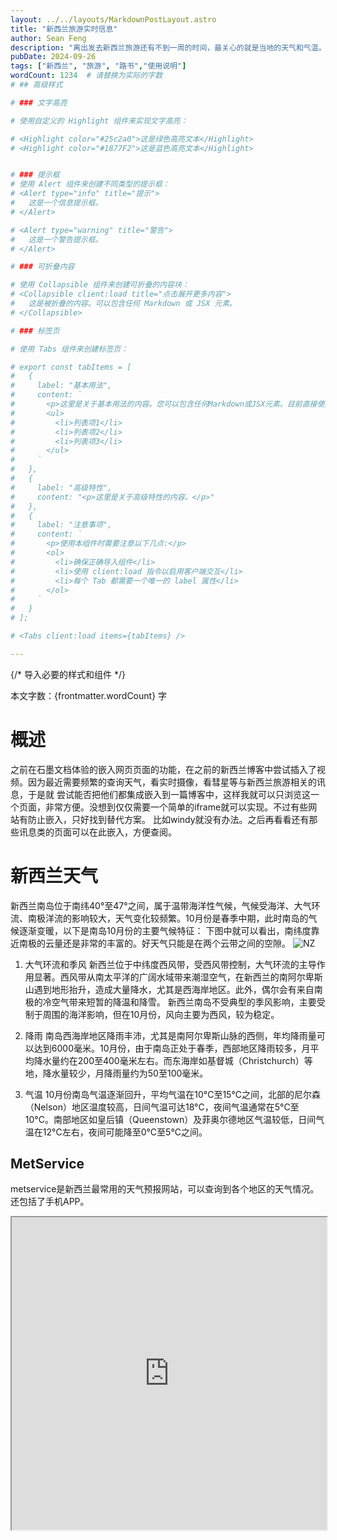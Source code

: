 ```yaml
---
layout: ../../layouts/MarkdownPostLayout.astro
title: "新西兰旅游实时信息"
author: Sean Feng
description: "离出发去新西兰旅游还有不到一周的时间，最关心的就是当地的天气和气温。谁不希望十个晴天呢。"
pubDate: 2024-09-26
tags: ["新西兰", "旅游", "路书","使用说明"]
wordCount: 1234  # 请替换为实际的字数
# ## 高级样式

# ### 文字高亮

# 使用自定义的 Highlight 组件来实现文字高亮：

# <Highlight color="#25c2a0">这是绿色高亮文本</Highlight>
# <Highlight color="#1877F2">这是蓝色高亮文本</Highlight>


# ### 提示框
# 使用 Alert 组件来创建不同类型的提示框：
# <Alert type="info" title="提示">
#   这是一个信息提示框。
# </Alert>

# <Alert type="warning" title="警告">
#   这是一个警告提示框。
# </Alert>

# ### 可折叠内容

# 使用 Collapsible 组件来创建可折叠的内容块：
# <Collapsible client:load title="点击展开更多内容">
#   这是被折叠的内容。可以包含任何 Markdown 或 JSX 元素。
# </Collapsible>

# ### 标签页

# 使用 Tabs 组件来创建标签页：

# export const tabItems = [
#   {
#     label: "基本用法",
#     content: `
#       <p>这里是关于基本用法的内容。您可以包含任何Markdown或JSX元素。目前直接使用tabs组件会报错，所以暂时使用这个妥协方案。</p>
#       <ul>
#         <li>列表项1</li>
#         <li>列表项2</li>
#         <li>列表项3</li>
#       </ul>
#     `
#   },
#   {
#     label: "高级特性",
#     content: "<p>这里是关于高级特性的内容。</p>"
#   },
#   {
#     label: "注意事项",
#     content: `
#       <p>使用本组件时需要注意以下几点:</p>
#       <ol>
#         <li>确保正确导入组件</li>
#         <li>使用 client:load 指令以启用客户端交互</li>
#         <li>每个 Tab 都需要一个唯一的 label 属性</li>
#       </ol>
#     `
#   }
# ];

# <Tabs client:load items={tabItems} />

---
```


{/* 导入必要的样式和组件 */}

<p style={{ textAlign: 'right', fontStyle: 'italic', color: '#888' }}>
  本文字数：{frontmatter.wordCount} 字
</p>

# 概述

之前在石墨文档体验的嵌入网页页面的功能，在之前的新西兰博客中尝试插入了视频。因为最近需要频繁的查询天气，看实时摄像，看彗星等与新西兰旅游相关的讯息，于是就
尝试能否把他们都集成嵌入到一篇博客中，这样我就可以只浏览这一个页面，非常方便。没想到仅仅需要一个简单的iframe就可以实现。不过有些网站有防止嵌入，只好找到替代方案。
比如windy就没有办法。之后再看看还有那些讯息类的页面可以在此嵌入，方便查阅。

# 新西兰天气

新西兰南岛位于南纬40°至47°之间，属于温带海洋性气候，气候受海洋、大气环流、南极洋流的影响较大，天气变化较频繁。10月份是春季中期，此时南岛的气候逐渐变暖，以下是南岛10月份的主要气候特征：
下图中就可以看出，南纬度靠近南极的云量还是非常的丰富的。好天气只能是在两个云带之间的空隙。
<image src="/SeanBlog/pictures/20240926-NZTripInfo_blog/NZ69.png" alt="NZ"></image>

1. 大气环流和季风
新西兰位于中纬度西风带，受西风带控制，大气环流的主导作用显著。西风带从南太平洋的广阔水域带来潮湿空气，在新西兰的南阿尔卑斯山遇到地形抬升，造成大量降水，尤其是西海岸地区。此外，偶尔会有来自南极的冷空气带来短暂的降温和降雪。
新西兰南岛不受典型的季风影响，主要受制于周围的海洋影响，但在10月份，风向主要为西风，较为稳定。

2. 降雨
南岛西海岸地区降雨丰沛，尤其是南阿尔卑斯山脉的西侧，年均降雨量可以达到6000毫米。10月份，由于南岛正处于春季，西部地区降雨较多，月平均降水量约在200至400毫米左右。而东海岸如基督城（Christchurch）等地，降水量较少，月降雨量约为50至100毫米。

3. 气温
10月份南岛气温逐渐回升，平均气温在10°C至15°C之间，北部的尼尔森（Nelson）地区温度较高，日间气温可达18°C，夜间气温通常在5°C至10°C。南部地区如皇后镇（Queenstown）及菲奥尔德地区气温较低，日间气温在12°C左右，夜间可能降至0°C至5°C之间。

## MetService
metservice是新西兰最常用的天气预报网站，可以查询到各个地区的天气情况。还包括了手机APP。

<iframe 
  src="https://www.metservice.com/" 
  width="100%" 
  height="500px" 
  style={{ border: 'none' }} 
  title="Web Page Preview"
/>

## 皇后镇实时摄像头
这个摄像头简直是如获至宝，随时可以看看皇后镇的实时情况。刮风下雪，落日星空！而且可以查询任意历史时刻。它大概每10分钟更新一次全景照片。
<iframe 
  src="https://queenstown.roundshot.com/" 
  width="100%" 
  height="500px" 
  style={{ border: 'none' }} 
  title="Web Page Preview"
/>

# 极光预测

下图是未来27天的极光预测，红色表示极光概率较高。很幸运的是在10月5、6、10、11、12日这几天都是非常高的概率。尤其是我们在蒂卡普湖的两天！不过不算是
大爆发，所以应该就是可以在南边的天空看到红色的极光。下图2就是9月24日这天皇后镇晚上的极光盛况，通过实况照片看到，极光持续了一个晚上。而且那几天的月相也相当的配合，非常期待。
而且可能在极端良好天气的情况下，能看见C/2023 A3（紫金山-阿特拉斯）彗星。
<ImageSwitcher 
  client:load
  images={[
    '/SeanBlog/pictures/20240926-NZTripInfo_blog/NZ64.png',
    '/SeanBlog/pictures/20240926-NZTripInfo_blog/NZ65.png',
    '/SeanBlog/pictures/20240926-NZTripInfo_blog/NZ66.png',

  ]} 
  maxHeight={800}
/>

<iframe 
  src="http://dunedinaurora.nz/" 
  width="100%" 
  height="500px" 
  style={{ border: 'none' }} 
  title="Web Page Preview"
/>

# C/2023 A3（紫金山-阿特拉斯）彗星

万众期待的C/2023彗星，目前已经进入观测期，在环境良好的区域日出前已经肉眼可见。下图是天文社学妹在澳大利亚拍摄的彗星，登上了NASA每日一图。目前预测峰值亮度在2等左右。
不过我们在新西兰的时候，观测角度没有北半球更好。目前9月28日天气非常好，早起试一试！
<ImageSwitcher 
  client:load
  images={[
    '/SeanBlog/pictures/20240926-NZTripInfo_blog/NZ67.jpg',
    '/SeanBlog/pictures/20240926-NZTripInfo_blog/NZ68.png',

  ]} 
  maxHeight={800}
/>


{/* <iframe 
  src="http://www.aerith.net/comet/catalog/2023A3/2023A3-j.html" 
  width="100%" 
  height="500px" 
  style={{ border: 'none' }} 
  title="Web Page Preview"
/> */}

下面这个theskylive可以实时模拟星空，包括彗星的位置。

<iframe 
  src="https://theskylive.com/planetarium?objects=sun-moon-c2023a3-mercury-venus-mars-jupiter-saturn-uranus-neptune-pluto&localdata=-45.03023%7C168.66271%7CQueenstown%20(NZ)%7CPacific%2FAuckland%7C0&obj=c2023a3&h=08&m=07&date=2024-09-26#ra|10.708067369096266|dec|-6.10582997734143|fov|56" 
  width="100%" 
  height="500px" 
  style={{ border: 'none' }} 
  title="Web Page Preview"
/>

这次新西兰的星空可以看到南十字星，也可以看到大小麦哲伦星云。非常值得期待！新西兰空气污染比较小，皇后镇这样的市区，只要天气晴朗，相机就可以拍到非常清晰的星空。